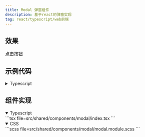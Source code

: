 ```yaml
---
title: Modal 弹窗组件
description: 基于react的弹窗实现
tag: react/typescript/web前端
---
```



## 效果

点击按钮
<ModalExample />

## 示例代码

<details>
  <summary>Typescript</summary>
  ```tsx file=src/example/modal/example.tsx
  ```
</details>

## 组件实现

<details open>
  <summary>Typescript</summary>
  ```tsx file=src/shared/components/modal/index.tsx
  ```
</details>

<details open>
  <summary>CSS</summary>
  ```scss file=src/shared/components/modal/modal.module.scss
  ```
</details>
